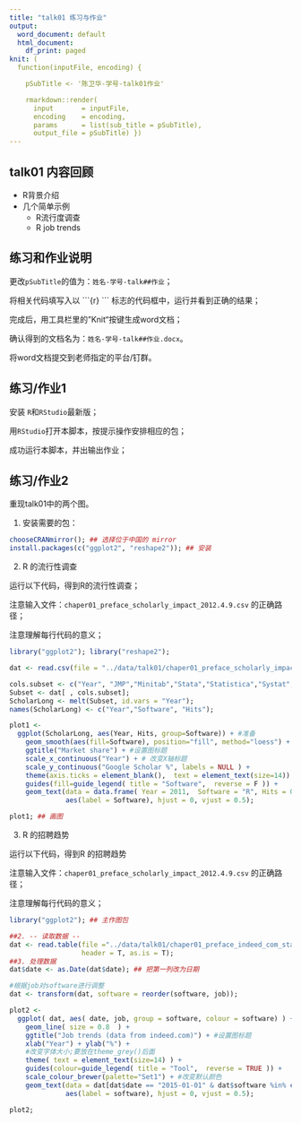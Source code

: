 ```yaml
---
title: "talk01 练习与作业"
output:
  word_document: default
  html_document:
    df_print: paged
knit: (
  function(inputFile, encoding) { 

    pSubTitle <- '陈卫华-学号-talk01作业'

    rmarkdown::render( 
      input       = inputFile, 
      encoding    = encoding, 
      params      = list(sub_title = pSubTitle),      
      output_file = pSubTitle) })
---
```


## talk01 内容回顾

* R背景介绍
* 几个简单示例
  * R流行度调查
  * R job trends

## 练习和作业说明

更改```pSubTitle```的值为：```姓名-学号-talk##作业```；

将相关代码填写入以 \`\`\`{r} \`\`\` 标志的代码框中，运行并看到正确的结果；

完成后，用工具栏里的”Knit“按键生成word文档；

确认得到的文档名为：```姓名-学号-talk##作业.docx```。

将word文档提交到老师指定的平台/钉群。

## 练习/作业1

安装 ```R```和```RStudio```最新版；

用```RStudio```打开本脚本，按提示操作安排相应的包；

成功运行本脚本，并出输出作业；

## 练习/作业2

重现talk01中的两个图。

1. 安装需要的包：

```r
chooseCRANmirror(); ## 选择位于中国的 mirror 
install.packages(c("ggplot2", "reshape2")); ## 安装
```

2. R 的流行性调查

运行以下代码，得到R的流行性调查；

注意输入文件：```chaper01_preface_scholarly_impact_2012.4.9.csv``` 的正确路径；

注意理解每行代码的意义；

```r
library("ggplot2"); library("reshape2");

dat <- read.csv(file = "../data/talk01/chaper01_preface_scholarly_impact_2012.4.9.csv");

cols.subset <- c("Year", "JMP","Minitab","Stata","Statistica","Systat","R");
Subset <- dat[ , cols.subset];
ScholarLong <- melt(Subset, id.vars = "Year");
names(ScholarLong) <- c("Year","Software", "Hits");

plot1 <- 
  ggplot(ScholarLong, aes(Year, Hits, group=Software)) + #准备
    geom_smooth(aes(fill=Software), position="fill", method="loess") + #画图
    ggtitle("Market share") + #设置图标题
    scale_x_continuous("Year") + # 改变X轴标题
    scale_y_continuous("Google Scholar %", labels = NULL ) +
    theme(axis.ticks = element_blank(),  text = element_text(size=14)) + 
    guides(fill=guide_legend( title = "Software",  reverse = F )) + 
    geom_text(data = data.frame( Year = 2011,  Software = "R", Hits = 0.10 ),
              aes(label = Software), hjust = 0, vjust = 0.5);

plot1; ## 画图
```

3. R 的招聘趋势

运行以下代码，得到R 的招聘趋势

注意输入文件：```chaper01_preface_scholarly_impact_2012.4.9.csv``` 的正确路径；

注意理解每行代码的意义；

```r
library("ggplot2"); ## 主作图包

##2. -- 读取数据 --
dat <- read.table(file ="../data/talk01/chaper01_preface_indeed_com_stats_2015.txt", 
                  header = T, as.is = T);
##3. 处理数据
dat$date <- as.Date(dat$date); ## 把第一列改为日期

#根据job对software进行调整
dat <- transform(dat, software = reorder(software, job)); 

plot2 <-
  ggplot( dat, aes( date, job, group = software, colour = software) ) +
    geom_line( size = 0.8  ) +
    ggtitle("Job trends (data from indeed.com)") + #设置图标题
    xlab("Year") + ylab("%") +
    #改变字体大小;要放在theme_grey()后面  
    theme( text = element_text(size=14) ) + 
    guides(colour=guide_legend( title = "Tool",  reverse = TRUE )) +
    scale_colour_brewer(palette="Set1") + #改变默认颜色
    geom_text(data = dat[dat$date == "2015-01-01" & dat$software %in% c("R"), ], 
              aes(label = software), hjust = 0, vjust = 0.5);

plot2;
```

